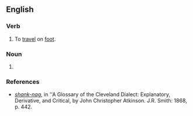 ==English==

===Verb===
{{en-verb|shank-nag|g|ed}}

# {{label|en|idiomatic|archaic}} To [[travel]] on [[foot]].

===Noun===
{{en-noun}}

# {{label|en|idiomatic}} {{archaic spelling of|shanks' nag|lang=en}}

===References===
* ''[http://books.google.com/books?id=MMcRAAAAIAAJ&pg=PA442&dq=%22shanks%27+nag%22&lr=&ei=rZxgR6TGN4KotgOgz5iFBw shank-nag]'', in ''A Glossary of the Cleveland Dialect: Explanatory, Derivative, and Critical, by John Christopher Atkinson. J.R. Smith: 1868, p. 442.